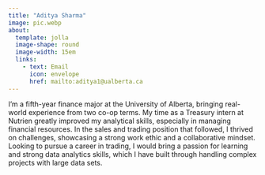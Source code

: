 ---
title: "Aditya Sharma"
image: pic.webp
about: 
  template: jolla
  image-shape: round
  image-width: 15em
  links: 
    - text: Email
      icon: envelope
      href: mailto:aditya1@ualberta.ca
---


I'm a fifth-year finance major at the University of Alberta, bringing real-world experience from two co-op terms. My time as a Treasury intern at Nutrien greatly improved my analytical skills, especially in managing financial resources. In the sales and trading position that followed, I thrived on challenges, showcasing a strong work ethic and a collaborative mindset. Looking to pursue a career in trading, I would bring a passion for learning and strong data analytics skills, which I have built through handling complex projects with large data sets.
